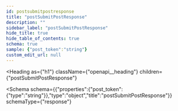 ```yaml
---
id: postsubmitpostresponse
title: "postSubmitPostResponse"
description: ""
sidebar_label: "postSubmitPostResponse"
hide_title: true
hide_table_of_contents: true
schema: true
sample: {"post_token":"string"}
custom_edit_url: null
---
```



<Heading
  as={"h1"}
  className={"openapi__heading"}
  children={"postSubmitPostResponse"}
>
</Heading>





<Schema
  schema={{"properties":{"post_token":{"type":"string"}},"type":"object","title":"postSubmitPostResponse"}}
  schemaType={"response"}
>
  
</Schema>
            